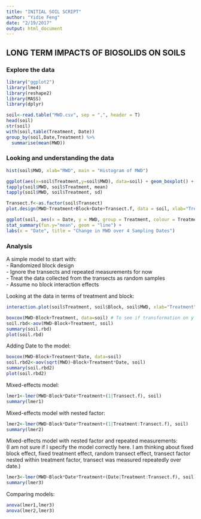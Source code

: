```yaml
---
title: "INITIAL SOIL SCRIPT"
author: "Yidie Feng"
date: "2/19/2017"
output: html_document
---
```


## LONG TERM IMPACTS OF BIOSOLIDS ON SOILS

### Explore the data
```r
library("ggplot2")
library(lme4)
library(reshape2)
library(MASS)
library(dplyr)
```

```r
soil<-read.table("MWD.csv", sep = ",", header = T) 
head(soil)
str(soil)
with(soil,table(Treatment, Date))
group_by(soil,Date,Treatment) %>%
  summarise(mean(MWD))
```

### Looking and understanding the data
```r
hist(soil$MWD, xlab="MWD", main = "Histogram of MWD")

ggplot(aes(x=soil$Treatment,y=soil$MWD), data=soil) + geom_boxplot() + labs(y="MWD", x="Treatment", main="Boxplot of MWD for the Two Treatment Groups")
tapply(soil$MWD, soil$Treatment, mean)
tapply(soil$MWD, soil$Treatment, sd)

Transect.f<-as.factor(soil$Transect)
plot.design(MWD~Treatment+Block+Date+Transect.f, data = soil, xlab="Treatment", ylab="MWD")

ggplot(soil, aes(x = Date, y = MWD, group = Treatment, colour = Treatment)) +
stat_summary(fun.y="mean", geom = "line") +
labs(x = "Date", title = "Change in MWD over 4 Sampling Dates")
```

### Analysis

A simple model to start with:  
- Randomized block design  
- Ignore the transects and repeated measurements for now  
- Treat the data collected from the transects as random samples  
- Assume no block interaction effects

Looking at the data in terms of treatment and block:
```r
interaction.plot(soil$Treatment, soil$Block, soil$MWD, xlab="Treatment", ylab="MWD", main="Change in MWD over Treatments by Block")
```

```r
boxcox(MWD~Block+Treatment, data=soil) # To see if transformation on y is needed
soil.rbd<-aov(MWD~Block+Treatment, soil)
summary(soil.rbd)
plot(soil.rbd)
```

Adding Date to the model:
```r
boxcox(MWD~Block+Treatment*Date, data=soil)
soil.rbd2<-aov(sqrt(MWD)~Block+Treatment*Date, soil)
summary(soil.rbd2)
plot(soil.rbd2)
```


Mixed-effects model:
```r
lmer1<-lmer(MWD~Block*Date*Treatment+(1|Transect.f), soil)
summary(lmer1)
```

Mixed-effects model with nested factor:
```r
lmer2<-lmer(MWD~Block*Date*Treatment+(1|Treatment:Transect.f), soil)
summary(lmer2)
```

Mixed-effects model with nested factor and repeated measurements:  
(I am not sure if I specify the model correctly here. I am thinking about fixed block effect, fixed treatment effect, random transect effect, transect factor nested within treatment factor, transect was measured repeatedly over date.)
```r
lmer3<-lmer(MWD~Block*Date*Treatment+(Date|Treatment:Transect.f), soil)
summary(lmer3)
```

Comparing models:
```r
anova(lmer1,lmer3)
anova(lmer2,lmer3)
```





